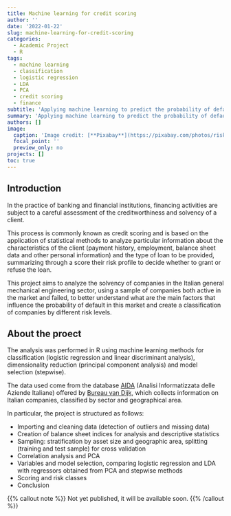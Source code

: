 ```yaml
---
title: Machine learning for credit scoring
author: ''
date: '2022-01-22'
slug: machine-learning-for-credit-scoring
categories:
  - Academic Project
  - R
tags:
  - machine learning
  - classification
  - logistic regression
  - LDA
  - PCA
  - credit scoring
  - finance
subtitle: 'Applying machine learning to predict the probability of default of mechanical sector companies.'
summary: 'Applying machine learning to predict the probability of default of mechanical sector companies.'
authors: []
image:
  caption: 'Image credit: [**Pixabay**](https://pixabay.com/photos/risk-word-letters-boggle-game-1945683/)'
  focal_point: ''
  preview_only: no
projects: []
toc: true
---
```



## Introduction

In the practice of banking and financial institutions, financing activities are subject to a careful assessment of the creditworthiness and solvency of a client. 

This process is commonly known as credit scoring and is based on the application of statistical methods to analyze particular information about the characteristics of the client (payment history, employment, balance sheet data and other personal information) and the type of loan to be provided, summarizing through a score their risk profile to decide whether to grant or refuse the loan.

This project aims to analyze the solvency of companies in the Italian general mechanical engineering sector, using a sample of companies both active in the market and failed, to better understand what are the main factors that influence the probability of default in this market and create a classification of companies by different risk levels.


## About the proect
The analysis was performed in R using machine learning methods for classification (logistic regression and linear discriminant analysis), dimensionality reduction (principal component analysis) and model selection (stepwise). 

The data used come from the database [AIDA](https://www.bvdinfo.com/it-it/le-nostre-soluzioni/dati/nazionali/aida) (Analisi Informatizzata delle Aziende Italiane) offered by [Bureau van Dijk](https://www.bvdinfo.com/en-gb/), which collects information on Italian companies, classified by sector and geographical area.

In particular, the project is structured as follows:

- Importing and cleaning data (detection of outliers and missing data)
- Creation of balance sheet indices for analysis and descriptive statistics
- Sampling: stratification by asset size and geographic area, splitting (training and test sample) for cross validation 
- Correlation analysis and PCA
- Variables and model selection, comparing logistic regression and LDA with regressors obtained from PCA and stepwise methods
- Scoring and risk classes
- Conclusion



{{% callout note %}}
Not yet published, it will be available soon.
{{% /callout %}}




